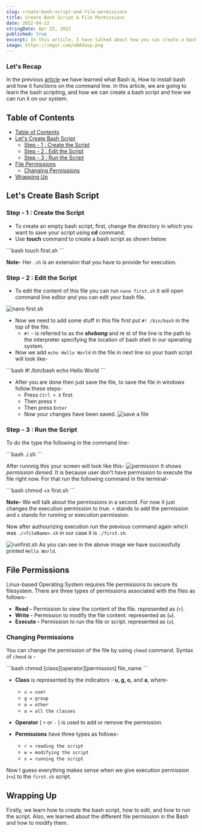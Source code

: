 ```yaml
---
slug: create-bash-script-and-file-permissions
title: Create Bash Script & File Permissions
date: 2022-04-22
stringDate: Apr 22, 2022
published: true
excerpt: In this article, I have talked about how you can create a bash script and what are the permission for the files, and how you can manipulate those permissions.
image: https://imgur.com/eRAVovp.png
---
```


### Let's Recap

In the previous [article](/blogs/getting-started-with-bash) we have learned what Bash is, How to install bash and how it functions on the command line. In this article, we are going to learn the bash scripting, and how we can create a bash script and how we can run it on our system.

## Table of Contents

- [Table of Contents](#table-of-contents)
- [Let's Create Bash Script](#lets-create-bash-script)
  - [Step - 1 : Create the Script](#step---1--create-the-script)
  - [Step - 2 : Edit the Script](#step---2--edit-the-script)
  - [Step - 3 : Run the Script](#step---3--run-the-script)
- [File Permissions](#file-permissions)
  - [Changing Permissions](#changing-permissions)
- [Wrapping Up](#wrapping-up)

## Let's Create Bash Script

### Step - 1 : Create the Script

- To create an empty bash script, first, change the directory in which you want to save your script using **cd** command.
- Use **touch** command to create a bash script as shown below.

<CodeTitle title="bash" />
```bash
touch first.sh
```

**Note-** Her `.sh` is an extension that you have to provide for execution.

### Step - 2 : Edit the Script

- To edit the content of this file you can run `nano first.sh` it will open command line editor and you can edit your bash file.

![nano first.sh](https://i.imgur.com/bLIZ2se.gif)

- Now we need to add some stuff in this file first put `#! /bin/bash` in the top of the file.
  - `#!` - is referred to as the **_shebang_** and re st of the line is the path to the interpreter specifying the location of bash shell in our operating system.
- Now we add `echo Hello World` in the file in next line so your bash script will look like-

<CodeTitle title="first.sh" />
```bash
#! /bin/bash
echo Hello World
```

- After you are done then just save the file, to save the file in windows follow these steps-
  - Press `Ctrl + X` first.
  - Then press `Y`
  - Then press `Enter`
  - Now your changes have been saved.
    ![save a file](https://i.imgur.com/99B5757.gif)

### Step - 3 : Run the Script

To do the type the following in the command line-

<CodeTitle title="bash" />
```bash
./<fileName>.sh
```

After runnnig this your screen will look like this-
![permission](https://i.imgur.com/6zQdAwV.gif)
It shows _permission denied_. It is because user don't have permission to execute the file right now. For that run the following command in the terminal-

<CodeTitle title="bash" />
```bash
chmod +x first.sh
```

**Note-** We will talk about the permissions in a second. For now it just changes the execution permission to true. `+` stands to add the permission and `x` stands for running or execution permission.

Now after authourizing execution run the previous command again which was `./<fileName>.sh` in our case it is `./first.sh`.

![runfirst.sh](https://i.imgur.com/GuZTZOU.png)
As you can see in the above image we have successfully printed `Hello World`.

## File Permissions

Linux-based Operating System requires file permissions to secure its filesystem. There are three types of permissions associated with the files as follows-

- **Read -** Permission to view the content of the file. represented as (`r`).
- **Write -** Permission to modify the file content. represented as (`w`).
- **Execute -** Permission to run the file or script. represented as (`x`).

### Changing Permissions

You can change the permission of the file by using `chmod` command. Syntax of `chmod` is -

<CodeTitle title="bash" />
```bash
chmod [class][operator][permission] file_name
```

- **Class** is represented by the indicators - **u, g, o,** and **a**, where-

  - `u = user`
  - `g = group`
  - `o = other`
  - `a = all the classes`

- **Operator** ( `+` or `-` ) is used to add or remove the permission.
- **Permissions** have three types as follows-
  - `r = reading the script`
  - `w = modifying the script`
  - `x = running the script`

Now I guess everything makes sense when we give execution permission (`+x`) to the `first.sh` script.

## Wrapping Up

Firstly, we learn how to create the bash script, how to edit, and how to run the script. Also, we learned about the different file permission in the Bash and how to modify them.

